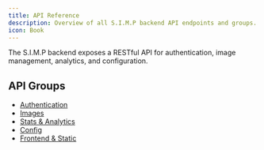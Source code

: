 ```yaml
---
title: API Reference
description: Overview of all S.I.M.P backend API endpoints and groups.
icon: Book
---
```


The S.I.M.P backend exposes a RESTful API for authentication, image management, analytics, and configuration.

## API Groups

- [Authentication](./auth.mdx)
- [Images](./images.mdx)
- [Stats & Analytics](./stats.mdx)
- [Config](./config.mdx)
- [Frontend & Static](./frontend.mdx)
